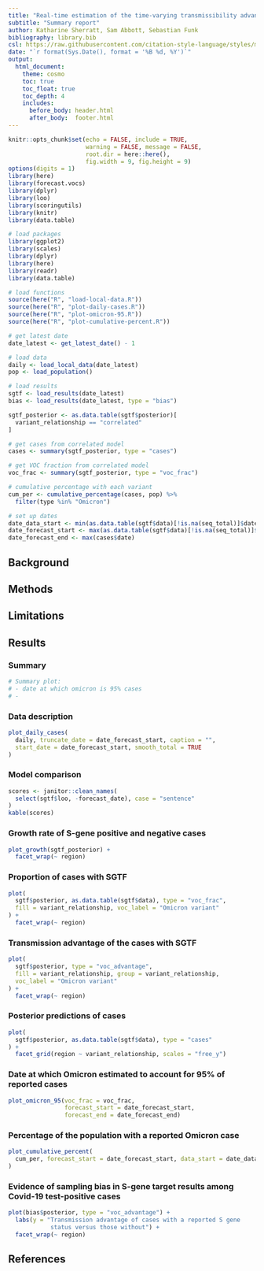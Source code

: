 ```yaml
---
title: "Real-time estimation of the time-varying transmissibility advantage of Omicron in England using S-Gene Target Status as a Proxy"
subtitle: "Summary report"
author: Katharine Sherratt, Sam Abbott, Sebastian Funk
bibliography: library.bib
csl: https://raw.githubusercontent.com/citation-style-language/styles/master/apa-numeric-superscript-brackets.csl
date: "`r format(Sys.Date(), format = '%B %d, %Y')`"
output:
  html_document:
    theme: cosmo
    toc: true
    toc_float: true
    toc_depth: 4
    includes:
      before_body: header.html
      after_body:  footer.html
---
```


```r
knitr::opts_chunk$set(echo = FALSE, include = TRUE, 
                      warning = FALSE, message = FALSE,
                      root.dir = here::here(),
                      fig.width = 9, fig.height = 9)
options(digits = 1)
library(here)
library(forecast.vocs)
library(dplyr)
library(loo)
library(scoringutils)
library(knitr)
library(data.table)
```

```r
# load packages
library(ggplot2)
library(scales)
library(dplyr)
library(here)
library(readr)
library(data.table)

# load functions
source(here("R", "load-local-data.R"))
source(here("R", "plot-daily-cases.R"))
source(here("R", "plot-omicron-95.R"))
source(here("R", "plot-cumulative-percent.R"))

# get latest date
date_latest <- get_latest_date() - 1

# load data
daily <- load_local_data(date_latest)
pop <- load_population()

# load results
sgtf <- load_results(date_latest)
bias <- load_results(date_latest, type = "bias")

sgtf_posterior <- as.data.table(sgtf$posterior)[
  variant_relationship == "correlated"
]

# get cases from correlated model
cases <- summary(sgtf_posterior, type = "cases")

# get VOC fraction from correlated model
voc_frac <- summary(sgtf_posterior, type = "voc_frac")

# cumulative percentage with each variant
cum_per <- cumulative_percentage(cases, pop) %>%
  filter(type %in% "Omicron")

# set up dates
date_data_start <- min(as.data.table(sgtf$data)[!is.na(seq_total)]$date)
date_forecast_start <- max(as.data.table(sgtf$data)[!is.na(seq_total)]$date)
date_forecast_end <- max(cases$date)
```

## Background

## Methods

## Limitations

## Results 

### Summary

```r
# Summary plot:
# - date at which omicron is 95% cases 
# - 
```

### Data description

```r
plot_daily_cases(
  daily, truncate_date = date_forecast_start, caption = "",
  start_date = date_forecast_start, smooth_total = TRUE
)
```

### Model comparison

```r
scores <- janitor::clean_names(
  select(sgtf$loo, -forecast_date), case = "sentence"
)
kable(scores)
```

### Growth rate of S-gene positive and negative cases

```r
plot_growth(sgtf_posterior) +
  facet_wrap(~ region)
```

### Proportion of cases with SGTF

```r
plot(
  sgtf$posterior, as.data.table(sgtf$data), type = "voc_frac",
  fill = variant_relationship, voc_label = "Omicron variant"
) +
  facet_wrap(~ region)
```

### Transmission advantage of the cases with SGTF

```r
plot(
  sgtf$posterior, type = "voc_advantage",
  fill = variant_relationship, group = variant_relationship,
  voc_label = "Omicron variant"
) +
  facet_wrap(~ region)
```

### Posterior predictions of cases

```r
plot(
  sgtf$posterior, as.data.table(sgtf$data), type = "cases"
) +
  facet_grid(region ~ variant_relationship, scales = "free_y")
```

### Date at which Omicron estimated to account for 95% of reported cases
```r
plot_omicron_95(voc_frac = voc_frac,
                forecast_start = date_forecast_start,
                forecast_end = date_forecast_end)
```

### Percentage of the population with a reported Omicron case

```r
plot_cumulative_percent(
  cum_per, forecast_start = date_forecast_start, data_start = date_data_start
)
```


### Evidence of sampling bias in S-gene target results among Covid-19 test-positive cases

```r
plot(bias$posterior, type = "voc_advantage") +
  labs(y = "Transmission advantage of cases with a reported S gene
            status versus those without") +
  facet_wrap(~ region)
```

## References
